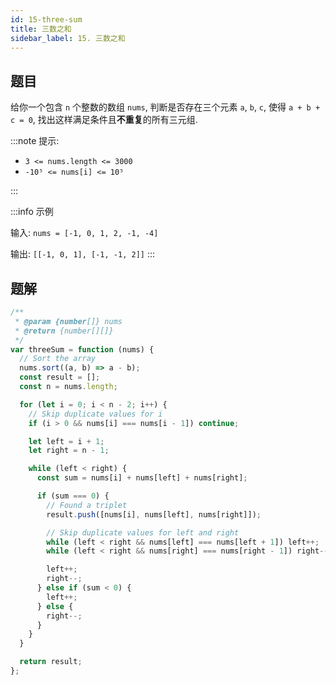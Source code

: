 ```yaml
---
id: 15-three-sum
title: 三数之和
sidebar_label: 15. 三数之和
---
```


## 题目

给你一个包含 `n` 个整数的数组 `nums`, 判断是否存在三个元素 `a`, `b`, `c`, 使得 `a + b + c = 0`, 找出这样满足条件且**不重复**的所有三元组.

:::note 提示:

- `3 <= nums.length <= 3000`
- `-10⁵ <= nums[i] <= 10⁵`

:::

:::info 示例

输入: `nums = [-1, 0, 1, 2, -1, -4]`

输出: `[[-1, 0, 1], [-1, -1, 2]]`
:::

## 题解

```ts
/**
 * @param {number[]} nums
 * @return {number[][]}
 */
var threeSum = function (nums) {
  // Sort the array
  nums.sort((a, b) => a - b);
  const result = [];
  const n = nums.length;

  for (let i = 0; i < n - 2; i++) {
    // Skip duplicate values for i
    if (i > 0 && nums[i] === nums[i - 1]) continue;

    let left = i + 1;
    let right = n - 1;

    while (left < right) {
      const sum = nums[i] + nums[left] + nums[right];

      if (sum === 0) {
        // Found a triplet
        result.push([nums[i], nums[left], nums[right]]);

        // Skip duplicate values for left and right
        while (left < right && nums[left] === nums[left + 1]) left++;
        while (left < right && nums[right] === nums[right - 1]) right--;

        left++;
        right--;
      } else if (sum < 0) {
        left++;
      } else {
        right--;
      }
    }
  }

  return result;
};
```
